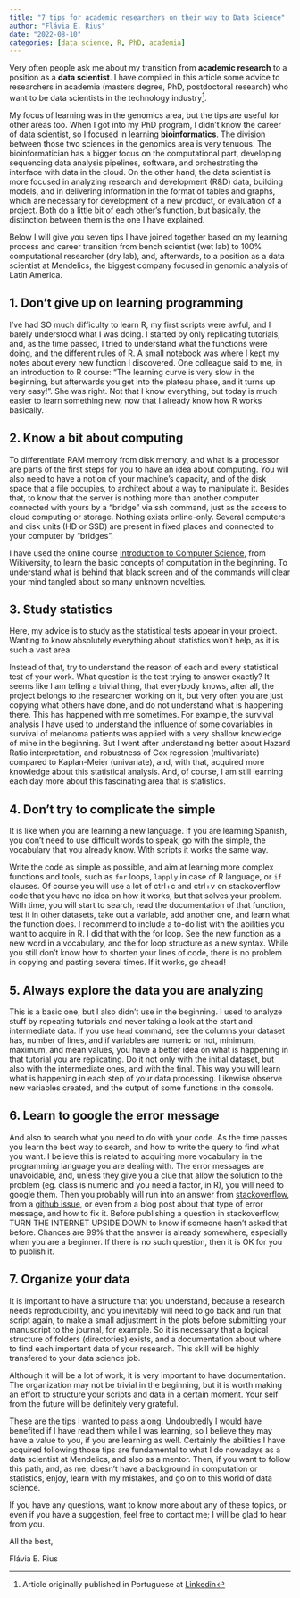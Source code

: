 ```yaml
---
title: "7 tips for academic researchers on their way to Data Science"
author: "Flávia E. Rius"
date: "2022-08-10"
categories: [data science, R, PhD, academia]
---
```


Very often people ask me about my transition from __academic research__ to a position as a __data scientist__. I have compiled in this article some advice to researchers in academia (masters degree, PhD, postdoctoral research) who want to be data scientists in the technology industry^[Article originally published in Portuguese at [Linkedin](https://www.linkedin.com/pulse/7-dicas-para-pesquisadores-acad%C3%AAmicos-rumo-%C3%A0-ci%C3%AAncia-fl%C3%A1via/)].

My focus of learning was in the genomics area, but the tips are useful for other areas too. When I got into my PhD program, I didn't know the career of data scientist, so I focused in learning __bioinformatics__. The division between those two sciences in the genomics area is very tenuous. The bioinformatician has a bigger focus on the computational part, developing sequencing data analysis pipelines, software, and orchestrating the interface with data in the cloud. On the other hand, the data scientist is more focused in analyzing research and development (R&D) data, building models, and in delivering information in the format of tables and graphs, which are necessary for development of a new product, or evaluation of a project. Both do a little bit of each other's function, but basically, the distinction between them is the one I have explained.

Below I will give you seven tips I have joined together based on my learning process and career transition from bench scientist (wet lab) to 100% computational researcher (dry lab), and, afterwards, to a position as a data scientist at Mendelics, the biggest company focused in genomic analysis of Latin America.

## **1\. Don't give up on learning programming**

I've had SO much difficulty to learn R, my first scripts were awful, and I barely understood what I was doing. I started by only replicating tutorials, and, as the time passed, I tried to understand what the functions were doing, and the different rules of R. A small notebook was where I kept my notes about every new function I discovered. One colleague said to me, in an introduction to R course: "The learning curve is very slow in the beginning, but afterwards you get into the plateau phase, and it turns up very easy!". She was right. Not that I know everything, but today is much easier to learn something new, now that I already know how R works basically.

## **2\. Know a bit about computing** 

To differentiate RAM memory from disk memory, and what is a processor are parts of the first steps for you to have an idea about computing. You will also need to have a notion of your machine's capacity, and of the disk space that a file occupies, to architect about a way to manipulate it. Besides that, to know that the server is nothing more than another computer connected with yours by a "bridge" via ssh command, just as the access to cloud computing or storage. Nothing exists online-only. Several computers and disk units (HD or SSD) are present in fixed places and connected to your computer by "bridges".

I have used the online course [Introduction to Computer Science](https://en.wikiversity.org/wiki/Introduction_to_Computer_Science), from Wikiversity, to learn the basic concepts of computation in the beginning. To understand what is behind that black screen and of the commands will clear your mind tangled about so many unknown novelties.

## **3\. Study statistics** 

Here, my advice is to study as the statistical tests appear in your project. Wanting to know absolutely everything about statistics won't help, as it is such a vast area. 

Instead of that, try to understand the reason of each and every statistical test of your work. What question is the test trying to answer exactly? It seems like I am telling a trivial thing, that everybody knows, after all, the project belongs to the researcher working on it, but very often you are just copying what others have done, and do not understand what is happening there. This has happened with me sometimes. For example, the survival analysis I have used to understand the influence of some covariables in survival of melanoma patients was applied with a very shallow knowledge of mine in the beginning. But I went after understanding better about Hazard Ratio interpretation, and robustness of Cox regression (multivariate) compared to Kaplan-Meier (univariate), and, with that, acquired more knowledge about this statistical analysis. And, of course, I am still learning each day more about this fascinating area that is statistics.

## **4\. Don't try to complicate the simple** 

It is like when you are learning a new language. If you are learning Spanish, you don't need to use difficult words to speak, go with the simple, the vocabulary that you already know. With scripts it works the same way. 

Write the code as simple as possible, and aim at learning more complex functions and tools, such as `for` loops, `lapply` in case of R language, or `if` clauses. Of course you will use a lot of ctrl+c and ctrl+v on stackoverflow code that you have no idea on how it works, but that solves your problem. With time, you will start to search, read the documentation of that function, test it in other datasets, take out a variable, add another one, and learn what the function does. I recommend to include a to-do list with the abilities you want to acquire in R. I did that with the for loop. See the new function as a new word in a vocabulary, and the for loop structure as a new syntax. While you still don't know how to shorten your lines of code, there is no problem in copying and pasting several times. If it works, go ahead!

## **5\. Always explore the data you are analyzing** 

This is a basic one, but I also didn't use in the beginning. I used to analyze stuff by repeating tutorials and never taking a look at the start and intermediate data. If you use `head` command, see the columns your dataset has, number of lines, and if variables are numeric or not, minimum, maximum, and mean values, you have a better idea on what is happening in that tutorial you are replicating. Do it not only with the initial dataset, but also with the intermediate ones, and with the final. This way you will learn what is happening in each step of your data processing. Likewise observe new variables created, and the output of some functions in the console.

## **6\. Learn to google the error message**

And also to search what you need to do with your code. As the time passes you learn the best way to search, and how to write the query to find what you want. I believe this is related to acquiring more vocabulary in the programming language you are dealing with. The error messages are unavoidable, and, unless they give you a clue that allow the solution to the problem (eg. class is numeric and you need a factor, in R), you will need to google them. Then you probably will run into an answer from [stackoverflow](https://stackoverflow.com/), from a [github issue](https://github.com/tidyverse/ggplot2/issues/2252), or even from a blog post about that type of error message, and how to fix it. Before publishing a question in stackoverflow, TURN THE INTERNET UPSIDE DOWN to know if someone hasn't asked that before. Chances are 99% that the answer is already somewhere, especially when you are a beginner. If there is no such question, then it is OK for you to publish it.

## **7\. Organize your data** 

It is important to have a structure that you understand, because a research needs reproducibility, and you inevitably will need to go back and run that script again, to make a small adjustment in the plots before submitting your manuscript to the journal, for example. So it is necessary that a logical structure of folders (directories) exists, and a documentation about where to find each important data of your research. This skill will be highly transfered to your data science job.

Although it will be a lot of work, it is very important to have documentation. The organization may not be trivial in the beginning, but it is worth making an effort to structure your scripts and data in a certain moment. Your self from the future will be definitely very grateful.

These are the tips I wanted to pass along. Undoubtedly I would have benefited if I have read them while I was learning, so I believe they may have a value to you, if you are learning as well. Certainly the abilities I have acquired following those tips are fundamental to what I do nowadays as a data scientist at Mendelics, and also as a mentor. Then, if you want to follow this path, and, as me, doesn't have a background in computation or statistics, enjoy, learn with my mistakes, and go on to this world of data science. 

If you have any questions, want to know more about any of these topics, or even if you have a suggestion, feel free to contact me; I will be glad to hear from you.

All the best,

Flávia E. Rius
